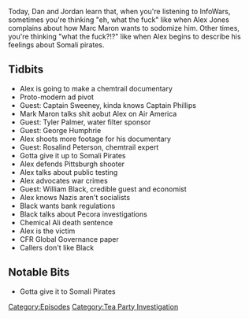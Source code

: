 {{DEFAULTSORT:
    #_EPISODE_0254:April 9-10, 2009
}}{{Episode
    | title             = April 9-10, 2009
    | caption           = [https://knowledgefight.libsyn.com/knowledge-fight-april-9-10-2009 Listen to this episode on Libsyn]
    | episodeNumber     = 254
    | length            = 01:41:59
    | airDate           = January 21, 2019
    | coverageStartDate = April 9, 2009
    | coverageEndDate   = April 10, 2009
    | episodeType       = [[:Category:Tea Party Investigation|Tea Party Investigation]]
    | appearance        = [[Captain Sweeney]], [[Captain Phillips]], [[Mark Maron]], [[Tyler Palmer]], [[George Humphrie]], [[Rosalind Peterson]], [[William Black]], [[Chemical Ali]]
    | previousEpisode   = [[253: January 15, 2019]]
    | nextEpisode       = [[255: September 25, 2011]]
}}

{{Stub}}

Today, Dan and Jordan learn that, when you're listening to InfoWars, sometimes you're thinking "eh, what the fuck" like when Alex Jones complains about how Marc Maron wants to sodomize him. Other times, you're thinking "what the fuck?!?" like when Alex begins to describe his feelings about Somali pirates.

==Tidbits==

*Alex is going to make a chemtrail documentary
*Proto-modern ad pivot
*Guest: Captain Sweeney, kinda knows Captain Phillips
*Mark Maron talks shit aobut Alex on Air America
*Guest: Tyler Palmer, water filter sponsor
*Guest: George Humphrie
*Alex shoots more footage for his documentary
*Guest: Rosalind Peterson, chemtrail expert
*Gotta give it up to Somali Pirates
*Alex defends Pittsburgh shooter
*Alex talks about public testing
*Alex advocates war crimes
*Guest: William Black, credible guest and economist
*Alex knows Nazis aren't socialists
*Black wants bank regulations
*Black talks about Pecora investigations
*Chemical Ali death sentence
*Alex is the victim
*CFR Global Governance paper
*Callers don't like Black

==Notable Bits==

*Gotta give it to Somali Pirates

[[Category:Episodes]]
[[Category:Tea Party Investigation]]
